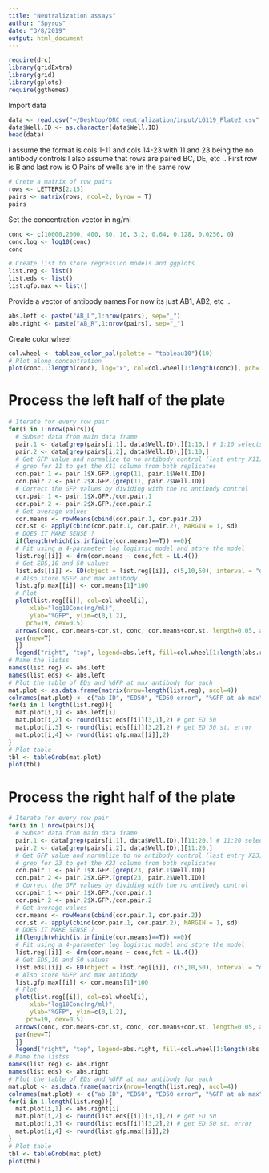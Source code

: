 ```yaml
---
title: "Neutralization assays"
author: "Spyros"
date: "3/8/2019"
output: html_document
---
```


```r
require(drc)
library(gridExtra)
library(grid)
library(gplots)
require(ggthemes)
```

Import data 
```r
data <- read.csv("~/Desktop/DRC_neutralization/input/LG119_Plate2.csv", sep=",", skip = 1)
data$Well.ID <- as.character(data$Well.ID)
head(data)
```

I assume the format is cols 1-11 and cols 14-23 with 11 and 23 being the no antibody controls 
I also assume that rows are paired BC, DE, etc .. 
First row is B and last row is O
Pairs of wells are in the same row 
```r
# Crete a matrix of row pairs
rows <- LETTERS[2:15]
pairs <- matrix(rows, ncol=2, byrow = T)
pairs
```

Set the concentration vector in ng/ml
```r
conc <- c(10000,2000, 400, 80, 16, 3.2, 0.64, 0.128, 0.0256, 0)
conc.log <- log10(conc)
conc
```

```r
# Create list to store regression models and ggplots 
list.reg <- list()
list.eds <- list()
list.gfp.max <- list()
```

Provide a vector of antibody names 
For now its just AB1, AB2, etc ..
```r
abs.left <- paste("AB_L",1:nrow(pairs), sep="_")
abs.right <- paste("AB_R",1:nrow(pairs), sep="_")
```

Create color wheel
```r
col.wheel <- tableau_color_pal(palette = "tableau10")(10)
# Plot along concentration 
plot(conc,1:length(conc), log="x", col=col.wheel[1:length(conc)], pch=19)
```


# Process the left half of the plate
```r
# Iterate for every row pair 
for(i in 1:nrow(pairs)){
  # Subset data from main data frame 
  pair.1 <- data[grep(pairs[i,1], data$Well.ID),][1:10,] # 1:10 selects X02-X11
  pair.2 <- data[grep(pairs[i,2], data$Well.ID),][1:10,]
  # Get GFP value and normalize to no antibody control (last entry X11)
  # grep for 11 to get the X11 column from both replicates
  con.pair.1 <- pair.1$X.GFP.[grep(11, pair.1$Well.ID)] 
  con.pair.2 <- pair.2$X.GFP.[grep(11, pair.2$Well.ID)]
  # Correct the GFP values by dividing with the no antibody control 
  cor.pair.1 <- pair.1$X.GFP./con.pair.1
  cor.pair.2 <- pair.2$X.GFP./con.pair.2
  # Get average values 
  cor.means <- rowMeans(cbind(cor.pair.1, cor.pair.2))
  cor.st <- apply(cbind(cor.pair.1, cor.pair.2), MARGIN = 1, sd)
  # DOES IT MAKE SENSE ? 
  if(length(which(is.infinite(cor.means)==T)) ==0){
  # Fit using a 4-parameter log logistic model and store the model
  list.reg[[i]] <- drm(cor.means ~ conc,fct = LL.4())
  # Get ED5,10 and 50 values 
  list.eds[[i]] <- ED(object = list.reg[[i]], c(5,10,50), interval = "delta", display=F)
  # Also store %GFP and max antibody 
  list.gfp.max[[i]] <- cor.means[1]*100
  # Plot
  plot(list.reg[[i]], col=col.wheel[i], 
      xlab="log10Conc(ng/ml)",
      ylab="%GFP", ylim=c(0,1.2), 
     pch=19, cex=0.5)
  arrows(conc, cor.means-cor.st, conc, cor.means+cor.st, length=0.05, angle=90, code=3, lty=3, col=col.wheel[i])
  par(new=T)
  }}
  legend("right", "top", legend=abs.left, fill=col.wheel[1:length(abs.right)]) 
# Name the listss 
names(list.reg) <- abs.left
names(list.eds) <- abs.left
# Plot the table of EDs and %GFP at max antibody for each 
mat.plot <- as.data.frame(matrix(nrow=length(list.reg), ncol=4))
colnames(mat.plot) <- c("ab ID", "ED50", "ED50 error", "%GFP at ab max")
for(i in 1:length(list.reg)){
  mat.plot[i,1] <- abs.left[i]
  mat.plot[i,2] <- round(list.eds[[i]][3,1],2) # get ED 50 
  mat.plot[i,3] <- round(list.eds[[i]][3,2],2) # get ED 50 st. error 
  mat.plot[i,4] <- round(list.gfp.max[[i]],2)
}
# Plot table 
tbl <- tableGrob(mat.plot)
plot(tbl)
```


# Process the right half of the plate
```r
# Iterate for every row pair 
for(i in 1:nrow(pairs)){
  # Subset data from main data frame 
  pair.1 <- data[grep(pairs[i,1], data$Well.ID),][11:20,] # 11:20 selects X14-X23
  pair.2 <- data[grep(pairs[i,2], data$Well.ID),][11:20,]
  # Get GFP value and normalize to no antibody control (last entry X23)
  # grep for 23 to get the X23 column from both replicates
  con.pair.1 <- pair.1$X.GFP.[grep(23, pair.1$Well.ID)] 
  con.pair.2 <- pair.2$X.GFP.[grep(23, pair.2$Well.ID)]
  # Correct the GFP values by dividing with the no antibody control 
  cor.pair.1 <- pair.1$X.GFP./con.pair.1
  cor.pair.2 <- pair.2$X.GFP./con.pair.2
  # Get average values 
  cor.means <- rowMeans(cbind(cor.pair.1, cor.pair.2))
  cor.st <- apply(cbind(cor.pair.1, cor.pair.2), MARGIN = 1, sd)
  # DOES IT MAKE SENSE ? 
  if(length(which(is.infinite(cor.means)==T)) ==0){
  # Fit using a 4-parameter log logistic model and store the model
  list.reg[[i]] <- drm(cor.means ~ conc,fct = LL.4())
  # Get ED5,10 and 50 values 
  list.eds[[i]] <- ED(object = list.reg[[i]], c(5,10,50), interval = "delta", display=F)
  # Also store %GFP and max antibody 
  list.gfp.max[[i]] <- cor.means[1]*100
  # Plot
  plot(list.reg[[i]], col=col.wheel[i], 
      xlab="log10Conc(ng/ml)",
      ylab="%GFP", ylim=c(0,1.2), 
     pch=19, cex=0.5)
  arrows(conc, cor.means-cor.st, conc, cor.means+cor.st, length=0.05, angle=90, code=3, lty=3, col=col.wheel[i])
  par(new=T)
  }}
  legend("right", "top", legend=abs.right, fill=col.wheel[1:length(abs.right)]) 
# Name the listss 
names(list.reg) <- abs.right
names(list.eds) <- abs.right
# Plot the table of EDs and %GFP at max antibody for each 
mat.plot <- as.data.frame(matrix(nrow=length(list.reg), ncol=4))
colnames(mat.plot) <- c("ab ID", "ED50", "ED50 error", "%GFP at ab max")
for(i in 1:length(list.reg)){
  mat.plot[i,1] <- abs.right[i]
  mat.plot[i,2] <- round(list.eds[[i]][3,1],2) # get ED 50 
  mat.plot[i,3] <- round(list.eds[[i]][3,2],2) # get ED 50 st. error 
  mat.plot[i,4] <- round(list.gfp.max[[i]],2)
}
# Plot table 
tbl <- tableGrob(mat.plot)
plot(tbl)
```



  
  
  
  
